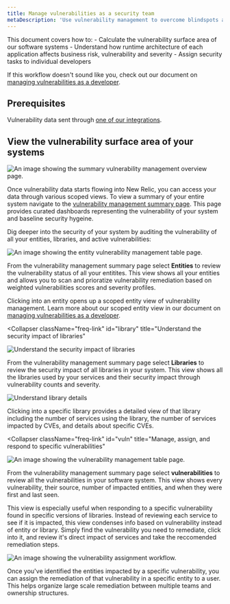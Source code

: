 ```yaml
---
title: Manage vulnerabilities as a security team
metaDescription: 'Use vulnerability management to overcome blindspots and assign remediation to developers as a security team.'
---
```








This document covers how to: 
    - Calculate the vulnerability surface area of our software systems
    - Understand how runtime architecture of each application affects business risk, vulnerability and severity
    - Assign security tasks to individual developers

If this workflow doesn't sound like you, check out our document on [managing vulnerabilities as a developer](/docs/vulnerability-management/dev-workflow).

## Prerequisites

Vulnerability data sent through [one of our integrations](/docs/vulnerability-management/integrations/overview).

## View the vulnerability surface area of your systems

<img
  title="Vulnerability management overview"
  alt="An image showing the summary vulnerability management overview page."
  src={vmOverview}
/>

Once vulnerability data starts flowing into New Relic, you can access your data through various scoped views. To view a summary of your entire system navigate to the [vulnerability management summary page](https://one.newrelic.com/vulnerability-management). This page provides curated dashboards representing the vulnerability of your system and baseline security hygeine. 

Dig deeper into the security of your system by auditing the vulnerability of all your entities, libraries, and active vulnerabilities:

<CollapserGroup>
  <Collapser
    className="freq-link"
    id="entity"
    title="Manage vulnerabilities for all your entities"
  >

<img
  title="Vulnerability management overview"
  alt="An image showing the entity vulnerability management table page."
  src={vmEntitySec}
/>

From the vulnerability management summary page select **Entities** to review the vulnerability status of all your entitites. This view shows all your entities and allows you to scan and prioratize vulnerability remediation based on weighted vulnerabilities scores and severity profiles.

Clicking into an entity opens up a scoped entity view of vulnerability management. Learn more about our scoped entity view in our document on [managing vulnerabilities as a developer](/docs/vulnerability-management/dev-workflow).
  </Collapser>

  <Collapser
    className="freq-link"
    id="library"
    title="Understand the security impact of libraries"
  >

<img
  title="Vulnerability library overview"
  alt="Understand the security impact of libraries"
  src={vmLibraries}
/>

From the vulnerability management summary page select **Libraries** to review the security impact of all libraries in your system. This view shows all the libraries used by your services and their security impact through vulnerability counts and severity. 

<img
  title="Vulnerability library details"
  alt="Understand library details"
  src={vmLibDetails}
/>

Clicking into a specific library provides a detailed view of that library including the number of services using the library, the number of services impacted by  CVEs, and details about specific CVEs.
  </Collapser>

<Collapser
    className="freq-link"
    id="vuln"
    title="Manage, assign, and respond to specific vulnerabilities"
  >

<img
  title="Vulnerability overview"
  alt="An image showing the vulnerability management table page."
  src={vmVulnTab}
/>

From the vulnerability management summary page select **vulnerabilities** to review all the vulnerabilities in your software system. This view shows every vulnerability, their source, number of impacted entities, and when they were first and last seen. 

This view is especially useful when responding to a specific vulnerability found in specific versions of libraries. Instead of reviewing each service to see if it is impacted, this view condenses info based on vulnerability instead of entity or library. Simply find the vulnerability you need to remediate, click into it, and review it's direct impact of services and take the reccomended remediation steps.

<img
  title="Vulnerability assignment"
  alt="An image showing the vulnerability assignment workflow."
  src={vmVulnTab}
/>

Once you've identified the entities impacted by a specific vulnerability, you can assign the remediation of that vulnerability in a specific entity to a user. This helps organize large scale remediation between multiple teams and ownership structures. 

  </Collapser>
</CollapserGroup>

